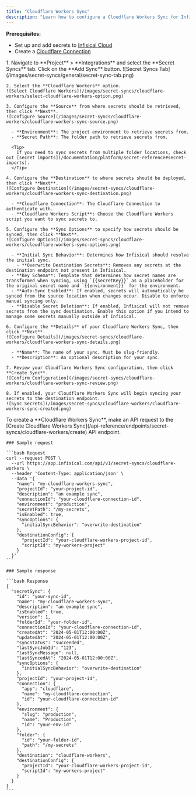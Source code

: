 ```yaml
---
title: "Cloudflare Workers Sync"
description: "Learn how to configure a Cloudflare Workers Sync for Infisical."
---
```


**Prerequisites:**

- Set up and add secrets to [Infisical Cloud](https://app.infisical.com)
- Create a [Cloudflare Connection](/integrations/app-connections/cloudflare)

<Tabs>
  <Tab title="Infisical UI">
    1. Navigate to **Project** > **Integrations** and select the **Secret Syncs** tab. Click on the **Add Sync** button.
    ![Secret Syncs Tab](/images/secret-syncs/general/secret-sync-tab.png)

    2. Select the **Cloudflare Workers** option.
    ![Select Cloudflare Workers](/images/secret-syncs/cloudflare-workers/select-cloudflare-workers-option.png)

    3. Configure the **Source** from where secrets should be retrieved, then click **Next**.
    ![Configure Source](/images/secret-syncs/cloudflare-workers/cloudflare-workers-sync-source.png)

      - **Environment**: The project environment to retrieve secrets from.
      - **Secret Path**: The folder path to retrieve secrets from.

      <Tip>
        If you need to sync secrets from multiple folder locations, check out [secret imports](/documentation/platform/secret-reference#secret-imports).
      </Tip>

    4. Configure the **Destination** to where secrets should be deployed, then click **Next**.
    ![Configure Destination](/images/secret-syncs/cloudflare-workers/cloudflare-workers-sync-destination.png)

      - **Cloudflare Connection**: The Cloudflare Connection to authenticate with.
      - **Cloudflare Workers Script**: Choose the Cloudflare Workers script you want to sync secrets to.

    5. Configure the **Sync Options** to specify how secrets should be synced, then click **Next**.
    ![Configure Options](/images/secret-syncs/cloudflare-workers/cloudflare-workers-sync-options.png)

      - **Initial Sync Behavior**: Determines how Infisical should resolve the initial sync.
        - **Overwrite Destination Secrets**: Removes any secrets at the destination endpoint not present in Infisical.
      - **Key Schema**: Template that determines how secret names are transformed when syncing, using `{{secretKey}}` as a placeholder for the original secret name and `{{environment}}` for the environment.
      - **Auto-Sync Enabled**: If enabled, secrets will automatically be synced from the source location when changes occur. Disable to enforce manual syncing only.
      - **Disable Secret Deletion**: If enabled, Infisical will not remove secrets from the sync destination. Enable this option if you intend to manage some secrets manually outside of Infisical.

    6. Configure the **Details** of your Cloudflare Workers Sync, then click **Next**.
    ![Configure Details](/images/secret-syncs/cloudflare-workers/cloudflare-workers-sync-details.png)

      - **Name**: The name of your sync. Must be slug-friendly.
      - **Description**: An optional description for your sync.

    7. Review your Cloudflare Workers Sync configuration, then click **Create Sync**.
    ![Confirm Configuration](/images/secret-syncs/cloudflare-workers/cloudflare-workers-sync-review.png)

    8. If enabled, your Cloudflare Workers Sync will begin syncing your secrets to the destination endpoint.
    ![Sync Secrets](/images/secret-syncs/cloudflare-workers/cloudflare-workers-sync-created.png)

  </Tab>
  <Tab title="API">
    To create a **Cloudflare Workers Sync**, make an API request to the [Create Cloudflare Workers Sync](/api-reference/endpoints/secret-syncs/cloudflare-workers/create) API endpoint.

    ### Sample request

    ```bash Request
    curl --request POST \
      --url https://app.infisical.com/api/v1/secret-syncs/cloudflare-workers \
      --header 'Content-Type: application/json' \
      --data '{
        "name": "my-cloudflare-workers-sync",
        "projectId": "your-project-id",
        "description": "an example sync",
        "connectionId": "your-cloudflare-connection-id",
        "environment": "production",
        "secretPath": "/my-secrets",
        "isEnabled": true,
        "syncOptions": {
          "initialSyncBehavior": "overwrite-destination"
        },
        "destinationConfig": {
          "projectId": "your-cloudflare-workers-project-id",
          "scriptId": "my-workers-project"
        }
      }'
    ```

    ### Sample response

    ```bash Response
    {
      "secretSync": {
        "id": "your-sync-id",
        "name": "my-cloudflare-workers-sync",
        "description": "an example sync",
        "isEnabled": true,
        "version": 1,
        "folderId": "your-folder-id",
        "connectionId": "your-cloudflare-connection-id",
        "createdAt": "2024-05-01T12:00:00Z",
        "updatedAt": "2024-05-01T12:00:00Z",
        "syncStatus": "succeeded",
        "lastSyncJobId": "123",
        "lastSyncMessage": null,
        "lastSyncedAt": "2024-05-01T12:00:00Z",
        "syncOptions": {
          "initialSyncBehavior": "overwrite-destination"
        },
        "projectId": "your-project-id",
        "connection": {
          "app": "cloudflare",
          "name": "my-cloudflare-connection",
          "id": "your-cloudflare-connection-id"
        },
        "environment": {
          "slug": "production",
          "name": "Production",
          "id": "your-env-id"
        },
        "folder": {
          "id": "your-folder-id",
          "path": "/my-secrets"
        },
        "destination": "cloudflare-workers",
        "destinationConfig": {
          "projectId": "your-cloudflare-workers-project-id",
          "scriptId": "my-workers-project"
        }
      }
    }
    ```

  </Tab>
</Tabs>

